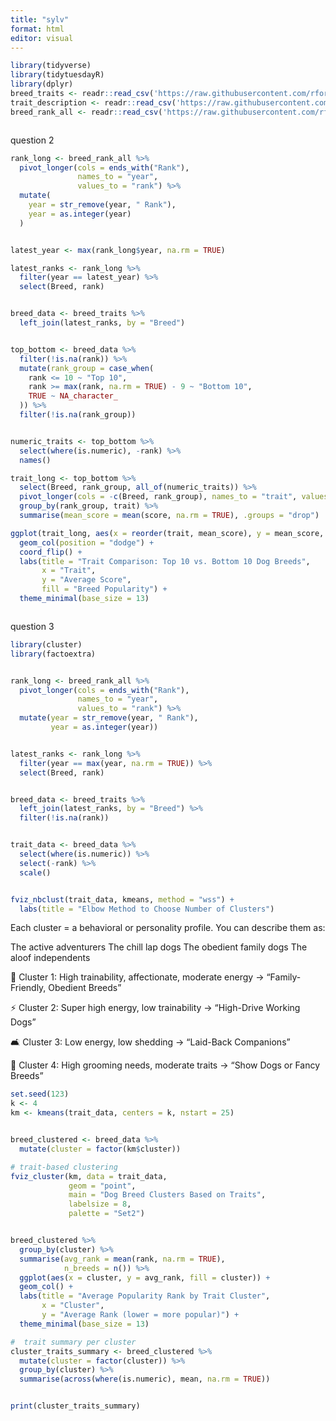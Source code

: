 ```yaml
---
title: "sylv"
format: html
editor: visual
---
```


```r

library(tidyverse)
library(tidytuesdayR)
library(dplyr)
breed_traits <- readr::read_csv('https://raw.githubusercontent.com/rfordatascience/tidytuesday/main/data/2022/2022-02-01/breed_traits.csv')
trait_description <- readr::read_csv('https://raw.githubusercontent.com/rfordatascience/tidytuesday/main/data/2022/2022-02-01/trait_description.csv')
breed_rank_all <- readr::read_csv('https://raw.githubusercontent.com/rfordatascience/tidytuesday/main/data/2022/2022-02-01/breed_rank.csv')



```

question 2

```r
rank_long <- breed_rank_all %>%
  pivot_longer(cols = ends_with("Rank"),
               names_to = "year",
               values_to = "rank") %>%
  mutate(
    year = str_remove(year, " Rank"),
    year = as.integer(year)
  )


latest_year <- max(rank_long$year, na.rm = TRUE)

latest_ranks <- rank_long %>%
  filter(year == latest_year) %>%
  select(Breed, rank)


breed_data <- breed_traits %>%
  left_join(latest_ranks, by = "Breed")



```

```r

top_bottom <- breed_data %>%
  filter(!is.na(rank)) %>%
  mutate(rank_group = case_when(
    rank <= 10 ~ "Top 10",
    rank >= max(rank, na.rm = TRUE) - 9 ~ "Bottom 10",
    TRUE ~ NA_character_
  )) %>%
  filter(!is.na(rank_group))


numeric_traits <- top_bottom %>%
  select(where(is.numeric), -rank) %>%
  names()

trait_long <- top_bottom %>%
  select(Breed, rank_group, all_of(numeric_traits)) %>%
  pivot_longer(cols = -c(Breed, rank_group), names_to = "trait", values_to = "score") %>%
  group_by(rank_group, trait) %>%
  summarise(mean_score = mean(score, na.rm = TRUE), .groups = "drop")


```

```r


ggplot(trait_long, aes(x = reorder(trait, mean_score), y = mean_score, fill = rank_group)) +
  geom_col(position = "dodge") +
  coord_flip() +
  labs(title = "Trait Comparison: Top 10 vs. Bottom 10 Dog Breeds",
       x = "Trait",
       y = "Average Score",
       fill = "Breed Popularity") +
  theme_minimal(base_size = 13)



```

question 3

```r

library(cluster)  
library(factoextra) 


rank_long <- breed_rank_all %>%
  pivot_longer(cols = ends_with("Rank"), 
               names_to = "year", 
               values_to = "rank") %>%
  mutate(year = str_remove(year, " Rank"),
         year = as.integer(year))


latest_ranks <- rank_long %>%
  filter(year == max(year, na.rm = TRUE)) %>%
  select(Breed, rank)


breed_data <- breed_traits %>%
  left_join(latest_ranks, by = "Breed") %>%
  filter(!is.na(rank))


trait_data <- breed_data %>%
  select(where(is.numeric)) %>%
  select(-rank) %>%  
  scale()  


fviz_nbclust(trait_data, kmeans, method = "wss") + 
  labs(title = "Elbow Method to Choose Number of Clusters")


```

Each cluster = a behavioral or personality profile.
You can describe them as:

The active adventurers The chill lap dogs The obedient family dogs The aloof independents

🧠 Cluster 1: High trainability, affectionate, moderate energy → "Family-Friendly, Obedient Breeds"

⚡ Cluster 2: Super high energy, low trainability → "High-Drive Working Dogs"

🛋️ Cluster 3: Low energy, low shedding → "Laid-Back Companions"

🧼 Cluster 4: High grooming needs, moderate traits → "Show Dogs or Fancy Breeds"

```r

set.seed(123)  
k <- 4
km <- kmeans(trait_data, centers = k, nstart = 25)


breed_clustered <- breed_data %>%
  mutate(cluster = factor(km$cluster))

# trait-based clustering
fviz_cluster(km, data = trait_data,
             geom = "point",
             main = "Dog Breed Clusters Based on Traits",
             labelsize = 8,
             palette = "Set2")


breed_clustered %>%
  group_by(cluster) %>%
  summarise(avg_rank = mean(rank, na.rm = TRUE),
            n_breeds = n()) %>%
  ggplot(aes(x = cluster, y = avg_rank, fill = cluster)) +
  geom_col() +
  labs(title = "Average Popularity Rank by Trait Cluster",
       x = "Cluster",
       y = "Average Rank (lower = more popular)") +
  theme_minimal(base_size = 13)


```

```r

#  trait summary per cluster
cluster_traits_summary <- breed_clustered %>%
  mutate(cluster = factor(cluster)) %>%
  group_by(cluster) %>%
  summarise(across(where(is.numeric), mean, na.rm = TRUE))


print(cluster_traits_summary)




```
